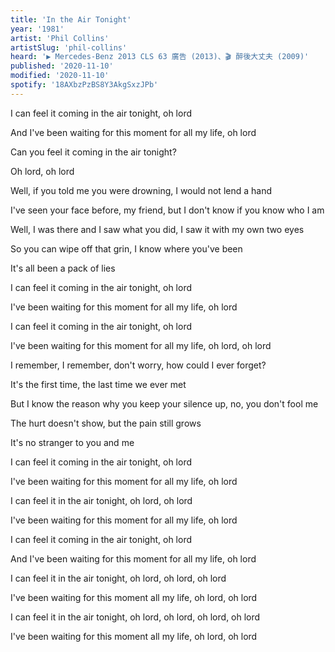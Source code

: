 ```yaml
---
title: 'In the Air Tonight'
year: '1981'
artist: 'Phil Collins'
artistSlug: 'phil-collins'
heard: '▶️ Mercedes-Benz 2013 CLS 63 廣告 (2013)、🎬 醉後大丈夫 (2009)'
published: '2020-11-10'
modified: '2020-11-10'
spotify: '18AXbzPzBS8Y3AkgSxzJPb'
---
```


<LyricSection>

I can feel it coming in the air tonight, oh lord

And I've been waiting for this moment for all my life, oh lord

Can you feel it coming in the air tonight?

Oh lord, oh lord

</LyricSection>

<LyricSection>

Well, if you told me you were drowning, I would not lend a hand

I've seen your face before, my friend, but I don't know if you know who I am

Well, I was there and I saw what you did, I saw it with my own two eyes

So you can wipe off that grin, I know where you've been

It's all been a pack of lies

</LyricSection>

<LyricSection>

I can feel it coming in the air tonight, oh lord

I've been waiting for this moment for all my life, oh lord

I can feel it coming in the air tonight, oh lord

I've been waiting for this moment for all my life, oh lord, oh lord

</LyricSection>

<LyricSection>

I remember, I remember, don't worry, how could I ever forget?

It's the first time, the last time we ever met

But I know the reason why you keep your silence up, no, you don't fool me

The hurt doesn't show, but the pain still grows

It's no stranger to you and me

</LyricSection>

<LyricSection>

I can feel it coming in the air tonight, oh lord

I've been waiting for this moment for all my life, oh lord

I can feel it in the air tonight, oh lord, oh lord

I've been waiting for this moment for all my life, oh lord

I can feel it coming in the air tonight, oh lord

And I've been waiting for this moment for all my life, oh lord

I can feel it in the air tonight, oh lord, oh lord, oh lord

I've been waiting for this moment all my life, oh lord, oh lord

I can feel it in the air tonight, oh lord, oh lord, oh lord, oh lord

I've been waiting for this moment all my life, oh lord, oh lord

</LyricSection>
